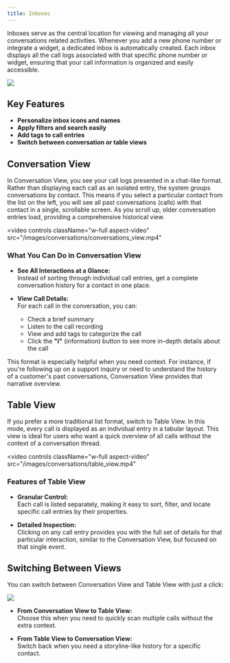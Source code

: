 ```yaml
---
title: Inboxes
---
```

Inboxes serve as the central location for viewing and managing all your conversations related activities. Whenever you add a new phone number or integrate a widget, a dedicated inbox is automatically created. Each inbox displays all the call logs associated with that specific phone number or widget, ensuring that your call information is organized and easily accessible.


<Frame>
  <img src="/images/conversations/inboxes.png" />
</Frame>


## Key Features

- **Personalize inbox icons and names**
- **Apply filters and search easily**
- **Add tags to call entries**
- **Switch between conversation or table views**


## Conversation View

In Conversation View, you see your call logs presented in a chat-like format. Rather than displaying each call as an isolated entry, the system groups conversations by contact. This means if you select a particular contact from the list on the left, you will see all past conversations (calls) with that contact in a single, scrollable screen. As you scroll up, older conversation entries load, providing a comprehensive historical view.


<video
  controls
  className="w-full aspect-video"
  src="/images/conversations/conversations_view.mp4"
></video>


### What You Can Do in Conversation View

- **See All Interactions at a Glance:**  
  Instead of sorting through individual call entries, get a complete conversation history for a contact in one place.

- **View Call Details:**  
  For each call in the conversation, you can:
  - Check a brief summary
  - Listen to the call recording
  - View and add tags to categorize the call
  - Click the **"i"** (information) button to see more in-depth details about the call

This format is especially helpful when you need context. For instance, if you're following up on a support inquiry or need to understand the history of a customer's past conversations, Conversation View provides that narrative overview.

## Table View

If you prefer a more traditional list format, switch to Table View. In this mode, every call is displayed as an individual entry in a tabular layout. This view is ideal for users who want a quick overview of all calls without the context of a conversation thread.


<video
  controls
  className="w-full aspect-video"
  src="/images/conversations/table_view.mp4"
></video>


### Features of Table View

- **Granular Control:**  
  Each call is listed separately, making it easy to sort, filter, and locate specific call entries by their properties.
  
- **Detailed Inspection:**  
  Clicking on any call entry provides you with the full set of details for that particular interaction, similar to the Conversation View, but focused on that single event.

## Switching Between Views

You can switch between Conversation View and Table View with just a click:

<Frame>
  <img src="/images/conversations/switch_view.gif" />
</Frame>


- **From Conversation View to Table View:**  
  Choose this when you need to quickly scan multiple calls without the extra context.
  
- **From Table View to Conversation View:**  
  Switch back when you need a storyline-like history for a specific contact.

